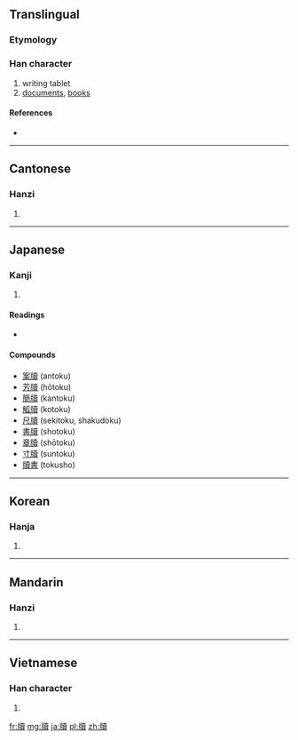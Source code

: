 {{also|牍}}
==Translingual==

===Etymology===
{{Han compound|片|賣|c1=s|c2=p|t1=slice|ls=psc}}

===Han character===
{{Han char|rn=91|rad=片|as=15|sn=19|four=2408<sub>6</sub>|canj=中中土田金 (LLGWC), 中弓土田金 (LNGWC)}}

# writing tablet
# [[documents]], [[books]]

====References====
* {{Han ref|kx=0694.320|dkj=19906|dj=1108.030|hdz=32021.020|uh=7258|ud=29272|bh=C37C|bd=50044}}

----

==Cantonese==

===Hanzi===
{{yue-hanzi|jyut=|y=duk6|sim=牍}}

# {{defn|Cantonese|sort=片15}}

----

==Japanese==

===Kanji===
{{ja-kanji|grade=|rs=片15}}

# {{defn|Japanese|sort=片15}}

====Readings====
* {{ja-readings|on=[[とく]] (toku)|kun=[[ふだ]] (fuda), [[かきもの]] (kakimono)}}

====Compounds====
* [[案牘]] (antoku)
* [[芳牘]] (hōtoku)
* [[簡牘]] (kantoku)
* [[觚牘]] (kotoku)
* [[尺牘]] (sekitoku, shakudoku)
* [[書牘]] (shotoku)
* [[章牘]] (shōtoku)
* [[寸牘]] (suntoku)
* [[牘書]] (tokusho)

----

==Korean==

===Hanja===
{{ko-hanja|hangeul=독|eumhun=|rv=dok|mr=tok|y=tok}}

# {{defn|Korean|sort=片15}}

----

==Mandarin==

===Hanzi===
{{cmn-hanzi|sim=牍|pin=[[dú]] ([[du2]])|wg=tu<sup>2</sup>}}

# {{defn|Mandarin|sort=片15}}

----

==Vietnamese==

===Han character===
{{vi-hantu|[[độc]]|rs=片15}}

# {{defn|Vietnamese|sort=片15}}

[[fr:牘]]
[[mg:牘]]
[[ja:牘]]
[[pl:牘]]
[[zh:牘]]